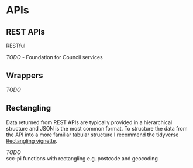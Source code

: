 # APIs {#api}

## REST APIs

RESTful

_TODO_
 - Foundation for Council services

## Wrappers

_TODO_

## Rectangling  

Data returned from REST APIs are typically provided in a hierarchical structure and JSON is the most common format. To structure the data from the API into a more familiar tabular structure I recommend the tidyverse [Rectangling vignette](https://tidyr.tidyverse.org/articles/rectangle.html).

_TODO_   
scc-pi functions with rectangling e.g. postcode and geocoding  